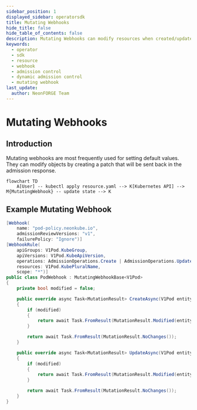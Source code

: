 ```yaml
---
sidebar_position: 1
displayed_sidebar: operatorsdk
title: Mutating Webhooks
hide_title: false
hide_table_of_contents: false
description: Mutating Webhooks can modify resources when created/updated.
keywords:
  - operator
  - sdk
  - resource
  - webhook
  - admission control
  - dynamic admission control
  - mutating webhook
last_update:
  author: NeonFORGE Team
---
```



# Mutating Webhooks

## Introduction

Mutating webhooks are most frequently used for setting default values. They can
modify objects by creating a patch that will be sent back in the admission
response.

```mermaid
flowchart TD
    A[User] -- kubectl apply resource.yaml --> K[Kubernetes API] --> M{MutatingWebhook} -- update state --> K
```

## Example Mutating Webhook

```csharp
[Webhook(
    name: "pod-policy.neonkube.io",
    admissionReviewVersions: "v1",
    failurePolicy: "Ignore")]
[WebhookRule(
    apiGroups: V1Pod.KubeGroup,
    apiVersions: V1Pod.KubeApiVersion,
    operations: AdmissionOperations.Create | AdmissionOperations.Update,
    resources: V1Pod.KubePluralName,
    scope: "*")]
public class PodWebhook : MutatingWebhookBase<V1Pod>
{
    private bool modified = false;

    public override async Task<MutationResult> CreateAsync(V1Pod entity, bool dryRun)
    {
        if (modified)
        {
            return await Task.FromResult(MutationResult.Modified(entity));
        }

        return await Task.FromResult(MutationResult.NoChanges());
    }

    public override async Task<MutationResult> UpdateAsync(V1Pod entity, V1Pod oldEntity, bool dryRun)
    {
        if (modified)
        {
            return await Task.FromResult(MutationResult.Modified(entity));
        }

        return await Task.FromResult(MutationResult.NoChanges());
    }
}
```

